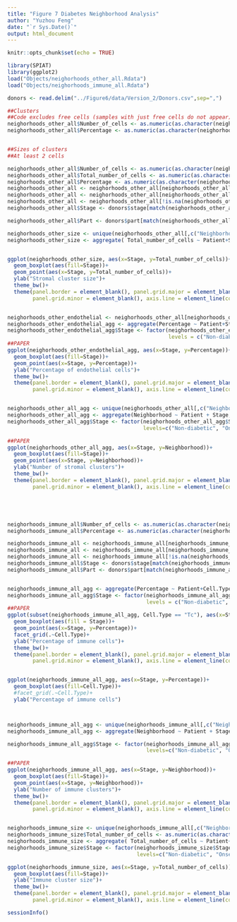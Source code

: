 ```yaml
---
title: "Figure 7 Diabetes Neighborhood Analysis"
author: "Yuzhou Feng"
date: "`r Sys.Date()`"
output: html_document
---
```


```r
knitr::opts_chunk$set(echo = TRUE)
```

```r
library(SPIAT)
library(ggplot2)
load("Objects/neighorhoods_other_all.Rdata")
load("Objects/neighorhoods_immune_all.Rdata")

donors <- read.delim("../Figure6/data/Version_2/Donors.csv",sep=",")
```

```r
##Clusters
##Code excludes free cells (samples with just free cells do not appear)
neighorhoods_other_all$Number_of_cells <- as.numeric(as.character(neighorhoods_other_all$Number_of_cells))
neighorhoods_other_all$Percentage <- as.numeric(as.character(neighorhoods_other_all$Percentage))


##Sizes of clusters
##At least 2 cells

neighorhoods_other_all$Number_of_cells <- as.numeric(as.character(neighorhoods_other_all$Number_of_cells))
neighorhoods_other_all$Total_number_of_cells <- as.numeric(as.character(neighorhoods_other_all$Total_number_of_cells))
neighorhoods_other_all$Percentage <- as.numeric(as.character(neighorhoods_other_all$Percentage))
neighorhoods_other_all <- neighorhoods_other_all[neighorhoods_other_all$Number_of_cells >= 10,]
neighorhoods_other_all <- neighorhoods_other_all[neighorhoods_other_all$Neighborhood != "Free_cell",]
neighorhoods_other_all <- neighorhoods_other_all[!is.na(neighorhoods_other_all$Neighborhood),]
neighorhoods_other_all$Stage <- donors$stage[match(neighorhoods_other_all$Slide, donors$slide)]

neighorhoods_other_all$Part <- donors$part[match(neighorhoods_other_all$Slide, donors$slide)]

neighorhoods_other_size <- unique(neighorhoods_other_all[,c("Neighborhood", "Total_number_of_cells", "Patient", "Stage")])
neighorhoods_other_size <- aggregate( Total_number_of_cells ~ Patient+Stage, neighorhoods_other_size, mean)


ggplot(neighorhoods_other_size, aes(x=Stage, y=Total_number_of_cells))+
  geom_boxplot(aes(fill=Stage))+
  geom_point(aes(x=Stage, y=Total_number_of_cells))+
  ylab("Stromal cluster size")+
  theme_bw()+
  theme(panel.border = element_blank(), panel.grid.major = element_blank(),
        panel.grid.minor = element_blank(), axis.line = element_line(colour = "black"))


neighorhoods_other_endothelial <- neighorhoods_other_all[neighorhoods_other_all$Cell.Type == "endothelial",]
neighorhoods_other_endothelial_agg <- aggregate(Percentage ~ Patient+Stage, neighorhoods_other_endothelial, mean)
neighorhoods_other_endothelial_agg$Stage <- factor(neighorhoods_other_endothelial_agg$Stage,
                                                   levels = c("Non-diabetic", "Onset", "Long-duration"))
##PAPER
ggplot(neighorhoods_other_endothelial_agg, aes(x=Stage, y=Percentage))+
  geom_boxplot(aes(fill=Stage))+
  geom_point(aes(x=Stage, y=Percentage))+
  ylab("Percentage of endothelial cells")+
  theme_bw()+
  theme(panel.border = element_blank(), panel.grid.major = element_blank(),
        panel.grid.minor = element_blank(), axis.line = element_line(colour = "black"))


neighorhoods_other_all_agg <- unique(neighorhoods_other_all[,c("Neighborhood", "Patient", "Slide", "Stage")])
neighorhoods_other_all_agg <- aggregate(Neighborhood ~ Patient + Stage, neighorhoods_other_all_agg, length)
neighorhoods_other_all_agg$Stage <- factor(neighorhoods_other_all_agg$Stage,
                                           levels=c("Non-diabetic", "Onset", "Long-duration"))

##PAPER
ggplot(neighorhoods_other_all_agg, aes(x=Stage, y=Neighborhood))+
  geom_boxplot(aes(fill=Stage))+
  geom_point(aes(x=Stage, y=Neighborhood))+
  ylab("Number of stromal clusters")+
  theme_bw()+
  theme(panel.border = element_blank(), panel.grid.major = element_blank(),
        panel.grid.minor = element_blank(), axis.line = element_line(colour = "black"))





neighorhoods_immune_all$Number_of_cells <- as.numeric(as.character(neighorhoods_immune_all$Number_of_cells))
neighorhoods_immune_all$Percentage <- as.numeric(as.character(neighorhoods_immune_all$Percentage))

neighorhoods_immune_all <- neighorhoods_immune_all[neighorhoods_immune_all$Number_of_cells >= 10,]
neighorhoods_immune_all <- neighorhoods_immune_all[neighorhoods_immune_all$Neighborhood != "Free_cell",]
neighorhoods_immune_all <- neighorhoods_immune_all[!is.na(neighorhoods_immune_all$Neighborhood),]
neighorhoods_immune_all$Stage <- donors$stage[match(neighorhoods_immune_all$Slide, donors$slide)]
neighorhoods_immune_all$Part <- donors$part[match(neighorhoods_immune_all$Slide, donors$slide)]


neighorhoods_immune_all_agg <- aggregate(Percentage ~ Patient+Cell.Type+Stage, neighorhoods_immune_all, mean)
neighorhoods_immune_all_agg$Stage <- factor(neighorhoods_immune_all_agg$Stage,
                                            levels = c("Non-diabetic", "Onset", "Long-duration"))
##PAPER
ggplot(subset(neighorhoods_immune_all_agg, Cell.Type == "Tc"), aes(x=Stage, y=Percentage))+
  geom_boxplot(aes(fill = Stage))+
  geom_point(aes(x=Stage, y=Percentage))+
  facet_grid(.~Cell.Type)+
  ylab("Percentage of immune cells")+
  theme_bw()+
  theme(panel.border = element_blank(), panel.grid.major = element_blank(),
        panel.grid.minor = element_blank(), axis.line = element_line(colour = "black"))


ggplot(neighorhoods_immune_all_agg, aes(x=Stage, y=Percentage))+
  geom_boxplot(aes(fill=Cell.Type))+
  #facet_grid(.~Cell.Type)+
  ylab("Percentage of immune cells")



neighorhoods_immune_all_agg <- unique(neighorhoods_immune_all[,c("Neighborhood", "Patient", "Slide", "Stage")])
neighorhoods_immune_all_agg <- aggregate(Neighborhood ~ Patient + Stage, neighorhoods_immune_all_agg, length)

neighorhoods_immune_all_agg$Stage <- factor(neighorhoods_immune_all_agg$Stage,
                                            levels=c("Non-diabetic", "Onset", "Long-duration"))

##PAPER
ggplot(neighorhoods_immune_all_agg, aes(x=Stage, y=Neighborhood))+
  geom_boxplot(aes(fill=Stage))+
  geom_point(aes(x=Stage, y=Neighborhood))+
  ylab("Number of immune clusters")+
  theme_bw()+
  theme(panel.border = element_blank(), panel.grid.major = element_blank(),
        panel.grid.minor = element_blank(), axis.line = element_line(colour = "black"))


neighorhoods_immune_size <- unique(neighorhoods_immune_all[,c("Neighborhood", "Total_number_of_cells", "Patient", "Stage")])
neighorhoods_immune_size$Total_number_of_cells <- as.numeric(as.character(neighorhoods_immune_size$Total_number_of_cells))
neighorhoods_immune_size <- aggregate( Total_number_of_cells ~ Patient+Stage, neighorhoods_immune_size, mean)
neighorhoods_immune_size$Stage <- factor(neighorhoods_immune_size$Stage,
                                         levels=c("Non-diabetic", "Onset", "Long-duration"))

ggplot(neighorhoods_immune_size, aes(x=Stage, y=Total_number_of_cells))+
  geom_boxplot(aes(fill=Stage))+
  ylab("Immune cluster size")+
  theme_bw()+
  theme(panel.border = element_blank(), panel.grid.major = element_blank(),
        panel.grid.minor = element_blank(), axis.line = element_line(colour = "black"))

```

```r
sessionInfo()
```